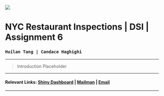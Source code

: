 <br>
<br>
  
![](http://www1.nyc.gov/assets/doh/images/content/header/logo.png) 
  
# **NYC Restaurant Inspections | DSI | Assignment 6**
### `Huilan Tang | Candace Haghighi`

***

> Introduction Placeholder

***

#### Relevant Links:  [Shiny Dashboard](https://candace-haghighi.shinyapps.io/nyc_shiny/) | [Mailman](https://www.mailman.columbia.edu/) | [Email](mailto:cbh2134@cumc.columbia.edu)

***

<br>
<br>